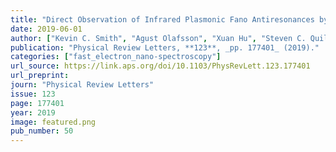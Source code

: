 ```yaml
---
title: "Direct Observation of Infrared Plasmonic Fano Antiresonances by a Nanoscale Electron Probe"
date: 2019-06-01
author: ["Kevin C. Smith", "Agust Olafsson", "Xuan Hu", "Steven C. Quillin", "Juan Carlos Idrobo", "Robyn Collette", "Philip D. Rack", "Jon P. Camden", "David J. Masiello"]
publication: "Physical Review Letters, **123**, _pp. 177401_ (2019)."
categories: ["fast_electron_nano-spectroscopy"]
url_source: https://link.aps.org/doi/10.1103/PhysRevLett.123.177401
url_preprint: 
journ: "Physical Review Letters"
issue: 123
page: 177401
year: 2019
image: featured.png
pub_number: 50
---
```

